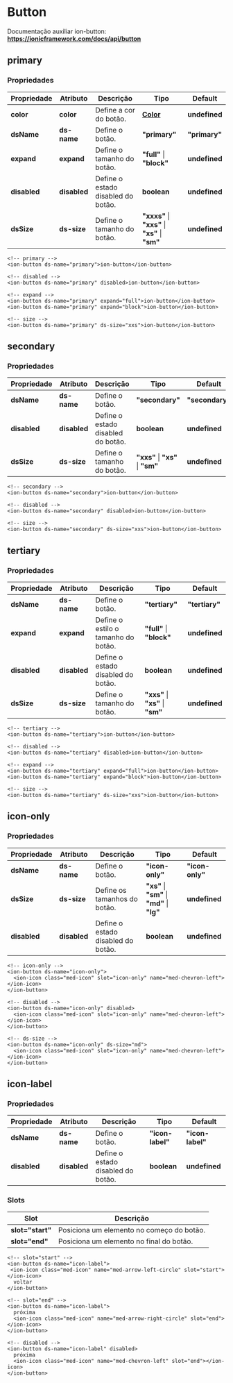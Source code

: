 
<Meta title="Components/Core/Button/Usage" />

# Button

Documentação auxiliar ion-button: **https://ionicframework.com/docs/api/button**

## primary

### Propriedades

| Propriedade  | Atributo     | Descrição                          | Tipo                                            | Default       |
| ------------ | ------------ | ---------------------------------- | ----------------------------------------------  | ------------- |
| **color**    | **color**    | Define a cor do botão.             | **[Color](http://desenv.ordomederi.com/med-components/?path=/story/enums-enums--page#medcolors)**  | **undefined** |
| **dsName**   | **ds-name**  | Define o botão.                    | **"primary"**                                   | **"primary"** |
| **expand**   | **expand**   | Define o tamanho do botão.         | **"full"** \| **"block"**                       | **undefined** |
| **disabled** | **disabled** | Define o estado disabled do botão. | **boolean**                                     | **undefined** |
| **dsSize**   | **ds-size**  | Define o tamanho do botão.         | **"xxxs"** \| **"xxs"** \| **"xs"** \| **"sm"** | **undefined** |

```
<!-- primary -->
<ion-button ds-name="primary">ion-button</ion-button>

<!-- disabled -->
<ion-button ds-name="primary" disabled>ion-button</ion-button>

<!-- expand -->
<ion-button ds-name="primary" expand="full">ion-button</ion-button>
<ion-button ds-name="primary" expand="block">ion-button</ion-button>

<!-- size -->
<ion-button ds-name="primary" ds-size="xxs">ion-button</ion-button>
```

## secondary

### Propriedades

| Propriedade  | Atributo     | Descrição                          | Tipo                              | Default         |
| ------------ | ------------ | ---------------------------------- | --------------------------------- | --------------- |
| **dsName**   | **ds-name**  | Define o botão.                    | **"secondary"**                   | **"secondary"** |
| **disabled** | **disabled** | Define o estado disabled do botão. | **boolean**                       | **undefined**   |
| **dsSize**   | **ds-size**  | Define o tamanho do botão.         | **"xxs"** \| **"xs"** \| **"sm"** | **undefined**   |

```
<!-- secondary -->
<ion-button ds-name="secondary">ion-button</ion-button>

<!-- disabled -->
<ion-button ds-name="secondary" disabled>ion-button</ion-button>

<!-- size -->
<ion-button ds-name="secondary" ds-size="xxs">ion-button</ion-button>
```

## tertiary

### Propriedades

| Propriedade  | Atributo     | Descrição                           | Tipo                              | Default        |
| ------------ | ------------ | ----------------------------------- | --------------------------------- | -------------- |
| **dsName**   | **ds-name**  | Define o botão.                     | **"tertiary"**                    | **"tertiary"** |
| **expand**   | **expand**   | Define o estilo o tamanho do botão. | **"full"** \| **"block"**         | **undefined**  |
| **disabled** | **disabled** | Define o estado disabled do botão.  | **boolean**                       | **undefined**  |
| **dsSize**   | **ds-size**  | Define o tamanho do botão.          | **"xxs"** \| **"xs"** \| **"sm"** | **undefined**  |

```
<!-- tertiary -->
<ion-button ds-name="tertiary">ion-button</ion-button>

<!-- disabled -->
<ion-button ds-name="tertiary" disabled>ion-button</ion-button>

<!-- expand -->
<ion-button ds-name="tertiary" expand="full">ion-button</ion-button>
<ion-button ds-name="tertiary" expand="block">ion-button</ion-button>

<!-- size -->
<ion-button ds-name="tertiary" ds-size="xxs">ion-button</ion-button>
```

## icon-only

### Propriedades

| Propriedade  | Atributo     | Descrição                          | Tipo                                         | Default         |
| ------------ | ------------ | ---------------------------------- | -------------------------------------------- | --------------- |
| **dsName**   | **ds-name**  | Define o botão.                    | **"icon-only"**                              | **"icon-only"** |
| **dsSize**   | **ds-size**  | Define os tamanhos do botão.       | **"xs"** \| **"sm"** \| **"md"** \| **"lg"** | **undefined**   |
| **disabled** | **disabled** | Define o estado disabled do botão. | **boolean**                                  | **undefined**   |

```
<!-- icon-only -->
<ion-button ds-name="icon-only">
  <ion-icon class="med-icon" slot="icon-only" name="med-chevron-left"></ion-icon>
</ion-button>

<!-- disabled -->
<ion-button ds-name="icon-only" disabled>
  <ion-icon class="med-icon" slot="icon-only" name="med-chevron-left"></ion-icon>
</ion-button>

<!-- ds-size -->
<ion-button ds-name="icon-only" ds-size="md">
  <ion-icon class="med-icon" slot="icon-only" name="med-chevron-left"></ion-icon>
</ion-button>
```

## icon-label

### Propriedades

| Propriedade  | Atributo     | Descrição                          | Tipo             | Default          |
| ------------ | ------------ | ---------------------------------- | ---------------- | ---------------- |
| **dsName**   | **ds-name**  | Define o botão.                    | **"icon-label"** | **"icon-label"** |
| **disabled** | **disabled** | Define o estado disabled do botão. | **boolean**      | **undefined**    |

### Slots

| Slot              | Descrição                                 |
| ----------------- | ----------------------------------------- |
| **slot="start"**  | Posiciona um elemento no começo do botão. |
| **slot="end"**    | Posiciona um elemento no final do botão.  |

```
<!-- slot="start" -->
<ion-button ds-name="icon-label">
 <ion-icon class="med-icon" name="med-arrow-left-circle" slot="start"></ion-icon>
  voltar
</ion-button>

<!-- slot="end" -->
<ion-button ds-name="icon-label">
  próxima
  <ion-icon class="med-icon" name="med-arrow-right-circle" slot="end"></ion-icon>
</ion-button>

<!-- disabled -->
<ion-button ds-name="icon-label" disabled>
  próxima
  <ion-icon class="med-icon" name="med-chevron-left" slot="end"></ion-icon>
</ion-button>
```
